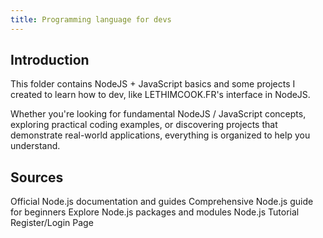 ```yaml
---
title: Programming language for devs
---
```

## Introduction

This folder contains NodeJS + JavaScript basics and some projects I created to learn how to dev, like LETHIMCOOK.FR's interface in NodeJS.

Whether you're looking for fundamental NodeJS / JavaScript concepts, exploring practical coding examples, or discovering projects that demonstrate real-world applications, everything is organized to help you understand.

<LearningCycle lang="en" />
<CultureCycle lang="en" />

## Sources

<Cards>
  <Card href="https://nodejs.org/en/docs/" title="Node.js Official Documentation">
    Official Node.js documentation and guides
  </Card>

  <Card href="https://www.freecodecamp.org/news/the-definitive-node-js-handbook-6912378afc6e/" title="Node.js Handbook">
    Comprehensive Node.js guide for beginners
  </Card>

  <Card href="https://www.npmjs.com/" title="NPM Package Manager">
    Explore Node.js packages and modules
  </Card>

  <Card href="https://www.youtube.com/watch?v=zofORFv0K5g" title="LETHIMCOOK.FR Base">
    Node.js Tutorial Register/Login Page
  </Card>
  
</Cards>